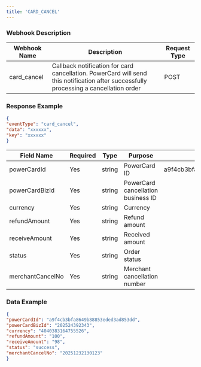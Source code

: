 ```yaml
---
title: 'CARD_CANCEL'
---
```


### Webhook Description

| Webhook Name | Description | Request Type |
|--------------|-------------|--------------|
| card_cancel  | Callback notification for card cancellation. PowerCard will send this notification after successfully processing a cancellation order | POST |

### Response Example
```json
{
"eventType": "card_cancel",
"data": "xxxxxx",
"key": "xxxxxx"
}
```

| Field Name     | Required | Type   | Purpose          | Example Value               | Remarks |
|----------------|----------|--------|------------------|-----------------------------|---------|
| powerCardId    | Yes      | string | PowerCard ID     | a9f4cb3bfa8649b88853eded3ad853dd |         |
| powerCardBizId | Yes      | string | PowerCard cancellation business ID |                            |         |
| currency       | Yes      | string | Currency         |                            |         |
| refundAmount   | Yes      | string | Refund amount    |                            |         |
| receiveAmount  | Yes      | string | Received amount  |                            |         |
| status         | Yes      | string | Order status     |                            |         |
| merchantCancelNo | Yes   | string | Merchant cancellation number |                            |         |

### Data Example
```json
{
"powerCardId": "a9f4cb3bfa8649b88853eded3ad853dd",
"powerCardBizId": "202524392343",
"currency": "4040383164755526",
"refundAmount": "100",
"receiveAmount": "98",
"status": "success",
"merchantCancelNo": "20251232130123"
}
```
